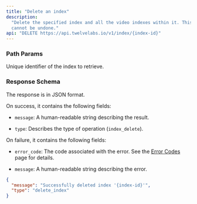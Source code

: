 ```yaml
---
title: "Delete an index"
description:
  "Delete the specified index and all the video indexes within it. This action
  cannot be undone."
api: "DELETE https://api.twelvelabs.io/v1/index/{index-id}"
---
```


### Path Params

<ParamField path="index-id" type="string">
  Unique identifier of the index to retrieve.
</ParamField>

### Response Schema

The response is in JSON format.

On success, it contains the following fields:

- `message`: A human-readable string describing the result.

- `type`: Describes the type of operation (`index_delete`).

On failure, it contains the following fields:

- `error_code`: The code associated with the error. See the
  [Error Codes](/reference/api-reference/error-codes) page for details.

- `message`: A human-readable string describing the error.

<ResponseExample>

```json
{
  "message": "Successfully deleted index '{index-id}'",
  "type": "delete_index"
}
```

</ResponseExample>
